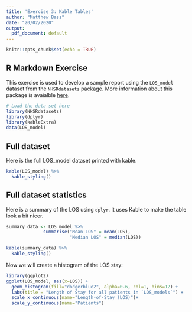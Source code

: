 ```yaml
---
title: 'Exercise 3: Kable Tables'
author: "Matthew Bass"
date: "20/02/2020"
output:
  pdf_document: default
---
```


```r
knitr::opts_chunk$set(echo = TRUE)
```

## R Markdown Exercise

This exercise is used to develop a sample report using the `LOS_model` dataset from the `NHSRdatasets` package.
More information about this package is avaialble [here](https://cran.r-project.org/web/packages/NHSRdatasets/index.html).

```r
# Load the data set here
library(NHSRdatasets)
library(dplyr)
library(kableExtra)
data(LOS_model)
```

## Full dataset

Here is the full LOS_model dataset printed with kable.

```r
kable(LOS_model) %>%
  kable_styling()
```


## Full dataset statistics

Here is a summary of the LOS using `dplyr`. It uses Kable to make the table look a bit nicer.

```r

summary_data <- LOS_model %>%
              summarise("Mean LOS" = mean(LOS),
                        "Median LOS" = median(LOS))

kable(summary_data) %>%
  kable_styling()
```

Now we will create a histogram of the LOS stay:

```r
library(ggplot2)
ggplot(LOS_model, aes(x=LOS)) +
  geom_histogram(fill="dodgerblue2", alpha=0.6, col=1, bins=12) +
  labs(title = "Length of Stay for all patients in `LOS_models`") +
  scale_x_continuous(name="Length-of-Stay (LOS)")+
  scale_y_continuous(name="Patients")
```

